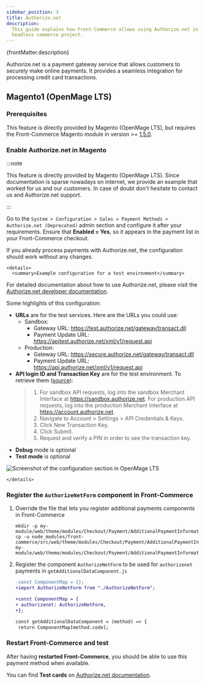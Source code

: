 ```yaml
---
sidebar_position: 3
title: Authorize.net
description:
  This guide explains how Front-Commerce allows using Authorize.net in a
  headless commerce project.
---
```



<p>{frontMatter.description}</p>

Authorize.net is a payment gateway service that allows customers to securely
make online payments. It provides a seamless integration for processing credit
card transactions.

## Magento1 (OpenMage LTS)

<SinceVersion tag="2.26" />

### Prerequisites

This feature is directly provided by Magento (OpenMage LTS), but requires the
Front-Commerce Magento module in version >=
[1.5.0](https://gitlab.blackswift.cloud/front-commerce/magento1-module-front-commerce/-/releases/1.5.0).

### Enable Authorize.net in Magento

:::note

This feature is directly provided by Magento (OpenMage LTS). Since documentation
is sparse nowadays on internet, we provide an example that worked for us and our
customers. In case of doubt don't hesitate to contact us and Authorize.net
support.

:::

Go to the
`System > Configuration > Sales > Payment Methods > Authorize.net (Deprecated)`
admin section and configure it after your requirements. Ensure that **Enabled =
Yes**, so it appears in the payment list in your Front-Commerce checkout.

If you already process payments with Authorize.net, the configuration should
work without any changes.

```mdx-code-block
<details>
  <summary>Example configuration for a test environment</summary>
```

For detailed documentation about how to use Authorize.net, please visit the
[Authorize.net developer documentation](https://developer.authorize.net/).

Some highlights of this configuration:

- **URLs** are for the test services. Here are the URLs you could use:
  - Sandbox:
    - Gateway URL: https://test.authorize.net/gateway/transact.dll
    - Payment Update URL: https://apitest.authorize.net/xml/v1/request.api
  - Production:
    - Gateway URL: https://secure.authorize.net/gateway/transact.dll
    - Payment Update URL: https://api.authorize.net/xml/v1/request.api
- **API login ID and Transaction Key** are for the test environment. To retrieve
  them
  ([source](https://developer.authorize.net/hello_world/common_setup_questions.html)):
  > 1. For sandbox API requests, log into the sandbox Merchant Interface at
  >    https://sandbox.authorize.net. For production API requests, log into the
  >    production Merchant Interface at https://account.authorize.net.
  > 2. Navigate to Account > Settings > API Credentials & Keys.
  > 3. Click New Transaction Key.
  > 4. Click Submit.
  > 5. Request and verify a PIN in order to see the transaction key.
- **Debug** mode is optional
- **Test mode** is optional

![Screenshot of the configuration section in OpenMage LTS](assets/authorizenet-m1-configuration.jpg)

```mdx-code-block
</details>
```

### Register the `AuthorizeNetForm` component in Front-Commerce

1. Override the file that lets you register additional payments components in
   Front-Commerce

   ```shell
   mkdir -p my-module/web/theme/modules/Checkout/Payment/AdditionalPaymentInformation/
   cp -u node_modules/front-commerce/src/web/theme/modules/Checkout/Payment/AdditionalPaymentInformation/getAdditionalDataComponent.js my-module/web/theme/modules/Checkout/Payment/AdditionalPaymentInformation/getAdditionalDataComponent.js
   ```

1. Register the component `AuthorizeNetForm` to be used for `authorizenet`
   payments in `getAdditionalDataComponent.js`

   ```diff title='my-module/web/theme/modules/Checkout/Payment/AdditionalPaymentInformation/getAdditionalDataComponent.js'
   -const ComponentMap = {};
   +import AuthorizeNetForm from "./AuthorizeNetForm";

   +const ComponentMap = {
   + authorizenet: AuthorizeNetForm,
   +};

   const getAdditionalDataComponent = (method) => {
    return ComponentMap[method.code];
   ```

### Restart Front-Commerce and test

After having **restarted Front-Commerce**, you should be able to use this
payment method when available.

You can find **Test cards** on
[Authorize.net documentation](https://developer.authorize.net/hello_world/testing_guide.html).
